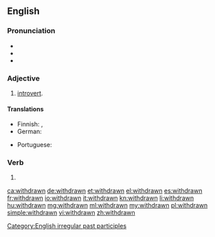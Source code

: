 ==English==

===Pronunciation===
* {{IPA|/wɪðˈdrɔːn/|/wɪθˈdɹɔːn/|lang=en}}
* {{audio|en-us-withdrawn.ogg|Audio (US)|lang=en}}
* {{rhymes|ɔːn|lang=en}}

===Adjective===
{{en-adj}}

# [[introvert]].

====Translations====
{{trans-top|introvert}}
* Finnish: {{t|fi|fisisäänpäinkääntynyt}}, {{t+|fi|sulkeutunut}}
* German: {{t+|de|verschlossen}}
{{trans-mid}}
* Portuguese: {{t+|pt|introvertido|m}}
{{trans-bottom}}

===Verb===
{{head|en}}

# {{past participle of|withdraw|lang=en}}

[[Category:English irregular past participles]]

[[ca:withdrawn]]
[[de:withdrawn]]
[[et:withdrawn]]
[[el:withdrawn]]
[[es:withdrawn]]
[[fr:withdrawn]]
[[io:withdrawn]]
[[it:withdrawn]]
[[kn:withdrawn]]
[[li:withdrawn]]
[[hu:withdrawn]]
[[mg:withdrawn]]
[[ml:withdrawn]]
[[my:withdrawn]]
[[pl:withdrawn]]
[[simple:withdrawn]]
[[vi:withdrawn]]
[[zh:withdrawn]]